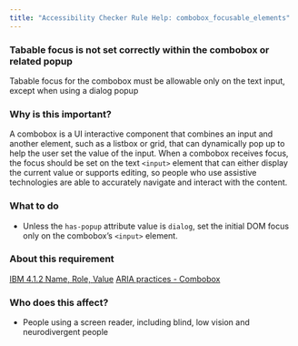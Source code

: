 ```yaml
---
title: "Accessibility Checker Rule Help: combobox_focusable_elements"
---
```


<div className="toolHelp">
<Row>
<Column colLg={16} colMd={8} colSm={4} className="toolHead">

### Tabable focus is not set correctly within the combobox or related popup

<div id="locLevel"></div>

Tabable focus for the combobox must be allowable only on the text input, except when using a dialog popup

</Column>
</Row>
<Row>
<Column colLg={11} colMd={5} colSm={4} className="toolMain">

### Why is this important?

A combobox is a UI interactive component that combines an input and another element, such as a listbox
or grid, that can dynamically pop up to help the user set the value of the input. When a combobox 
receives focus, the focus should be set on the text `<input>` element that can either display the 
current value or supports editing, so people who use assistive technologies are able to accurately 
navigate and interact with the content.

<div id="locSnippet"></div>

### What to do

* Unless the `has-popup` attribute value is `dialog`, set the initial DOM focus only on the combobox’s `<input>` element.

</Column>
<Column colLg={5} colMd={3} colSm={4} className="toolLeft">

### About this requirement

[IBM 4.1.2 Name, Role, Value](https://www.ibm.com/able/requirements/requirements/#4_1_2)
[ARIA practices - Combobox](https://w3c.github.io/aria-practices/#combobox)

### Who does this affect?

* People using a screen reader, including blind, low vision and neurodivergent people

</Column>
</Row>
</div>

